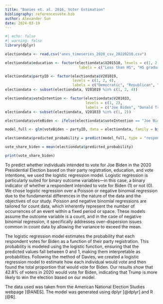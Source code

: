 ```yaml
---
title: "Davies et. al. 2016, Voter Estimation"
bibliography: referencesvote.bib
author: Alexander Sun
date: 2024-03-19
---
```


```r
#| echo: false
#| warning: false
library(dplyr)

electiondata <- read.csv("anes_timeseries_2020_csv_20220210.csv")

electiondata$education <- factor(electiondata$V201510, levels = c(1, 2, 3, 4, 5),
                                  labels = c("Less than HS", "HS graduate", "Some college", "Bachelor's", "Post-grad"))

electiondata$partyID <- factor(electiondata$V201019,
                               levels = c(1, 2, 4),
                               labels = c("Democratic", "Republican", "Independent"))
electiondata <- subset(electiondata, V201019 %in% c(1, 2, 4)) 

electiondata$voteIntention <- factor(electiondata$V201033,
                                     levels = c(1, 2),
                                     labels = c("Joe Biden", "Donald Trump"))
electiondata <- subset(electiondata, V201033 %in% c(1, 2))

electiondata$voteBiden <- ifelse(electiondata$voteIntention == "Joe Biden", 1, 0)

model_full <- glm(voteBiden ~ partyID, data = electiondata, family = binomial())

electiondata$predicted_probability = predict(model_full, type = "response")

vote_share_biden = mean(electiondata$predicted_probability)

print(vote_share_biden)

```

To predict whether individuals intended to vote for Joe Biden in the 2020 Presidential Election based on their party registration, education, and vote intentions, we used the logistic regression model. Logistic regression is particularly suited for binary outcome variables—in this case, a binary indicator of whether a respondent intended to vote for Biden (1) or not (0). We chose logistic regression over a Poisson or negative binomial regression due to the fundamental differences in the nature of the data and the objectives of our study. Poisson and negative binomial regressions are tailored for count data, which inherently represent the number of occurrences of an event within a fixed period or space. These models assume the outcome variable is a count, and in the case of negative binomial regression, it specifically addresses over-dispersion issues common in count data by allowing the variance to exceed the mean.

The logistic regression model estimates the probability that each respondent votes for Biden as a function of their party registration. This probability is modeled using the logistic function, ensuring that the predicted values fall between 0 and 1, making them interpretable as probabilities. Following the method of Davies, we created a logistic regression model to estimate how each individual would vote and then found the total proportion that would vote for Biden. Our results show that 42.8% of voters in 2020 would vote for Biden, indicating that Trump is more likely to win the election based on our model.

The data used was taken from the American National Election Studies webpage [@ANES]. The model was generated using dplyr [@dplyr] and R [@R].
